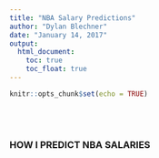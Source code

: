 ```yaml
---
title: "NBA Salary Predictions"
author: "Dylan Blechner"
date: "January 14, 2017"
output:
  html_document:
    toc: true
    toc_float: true
---
```


```r
knitr::opts_chunk$set(echo = TRUE)
```
<br><br>

### HOW I PREDICT NBA SALARIES
<br><br>


